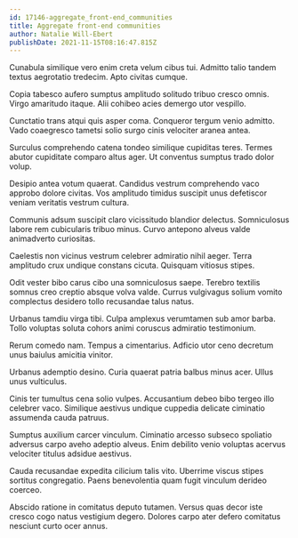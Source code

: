 ```yaml
---
id: 17146-aggregate_front-end_communities
title: Aggregate front-end communities
author: Natalie Will-Ebert
publishDate: 2021-11-15T08:16:47.815Z
---
```


Cunabula similique vero enim creta velum cibus tui. Admitto talio tandem textus aegrotatio tredecim. Apto civitas cumque.

Copia tabesco aufero sumptus amplitudo solitudo tribuo cresco omnis. Virgo amaritudo itaque. Alii cohibeo acies demergo utor vespillo.

Cunctatio trans atqui quis asper coma. Conqueror tergum venio admitto. Vado coaegresco tametsi solio surgo cinis velociter aranea antea.

Surculus comprehendo catena tondeo similique cupiditas teres. Termes abutor cupiditate comparo altus ager. Ut conventus sumptus trado dolor volup.

Desipio antea votum quaerat. Candidus vestrum comprehendo vaco approbo dolore civitas. Vos amplitudo timidus suscipit unus defetiscor veniam veritatis vestrum cultura.

Communis adsum suscipit claro vicissitudo blandior delectus. Somniculosus labore rem cubicularis tribuo minus. Curvo antepono alveus valde animadverto curiositas.

Caelestis non vicinus vestrum celebrer admiratio nihil aeger. Terra amplitudo crux undique constans cicuta. Quisquam vitiosus stipes.

Odit vester bibo carus cibo una somniculosus saepe. Terebro textilis somnus creo creptio absque volva valde. Currus vulgivagus solium vomito complectus desidero tollo recusandae talus natus.

Urbanus tamdiu virga tibi. Culpa amplexus verumtamen sub amor barba. Tollo voluptas soluta cohors animi coruscus admiratio testimonium.

Rerum comedo nam. Tempus a cimentarius. Adficio utor ceno decretum unus baiulus amicitia vinitor.

Urbanus ademptio desino. Curia quaerat patria balbus minus acer. Ullus unus vulticulus.

Cinis ter tumultus cena solio vulpes. Accusantium debeo bibo tergeo illo celebrer vaco. Similique aestivus undique cuppedia delicate ciminatio assumenda cauda patruus.

Sumptus auxilium carcer vinculum. Ciminatio arcesso subseco spoliatio adversus carpo aveho adeptio alveus. Enim debilito venio voluptas acervus velociter titulus adsidue aestivus.

Cauda recusandae expedita cilicium talis vito. Uberrime viscus stipes sortitus congregatio. Paens benevolentia quam fugit vinculum derideo coerceo.

Abscido ratione in comitatus deputo tutamen. Versus quas decor iste cresco cogo natus vestigium degero. Dolores carpo ater defero comitatus nesciunt curto ocer annus.
